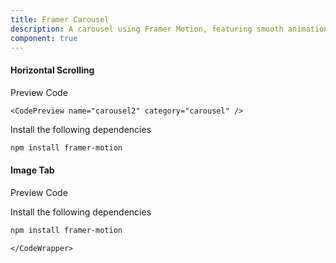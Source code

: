 ```yaml
---
title: Framer Carousel
description: A carousel using Framer Motion, featuring smooth animations and transitions for an engaging slide experience
component: true
---
```


#### Horizontal Scrolling

<Tabs defaultValue="preview" className="w-full relative">
  <TabsList>
    <TabsTrigger value="preview">Preview</TabsTrigger>
    <TabsTrigger value="codesnippet">Code</TabsTrigger>
  </TabsList>
  <TabsContent value="preview">
    <ComponentPreview basicPadding={true} name="carousel2" category="carousel" />
  </TabsContent>
  <TabsContent value="codesnippet">
    <CodeWrapper noExpand={true}>

    <CodePreview name="carousel2" category="carousel" />

Install the following dependencies

```bash
npm install framer-motion
```

  </CodeWrapper>

  </TabsContent>
</Tabs>

#### Image Tab

<Tabs defaultValue="preview" className="w-full relative">
  <TabsList>
    <TabsTrigger value="preview">Preview</TabsTrigger>
    <TabsTrigger value="codesnippet">Code</TabsTrigger>
  </TabsList>
  <TabsContent value="preview">
    <ComponentPreview basicPadding={true} name="carousel1" category="carousel" />
  </TabsContent>
  <TabsContent value="codesnippet">
    <CodeWrapper noExpand={true}>
      <CodePreview name="carousel1" category="carousel" />

Install the following dependencies

```bash
npm install framer-motion
```

    </CodeWrapper>

  </TabsContent>
</Tabs>
